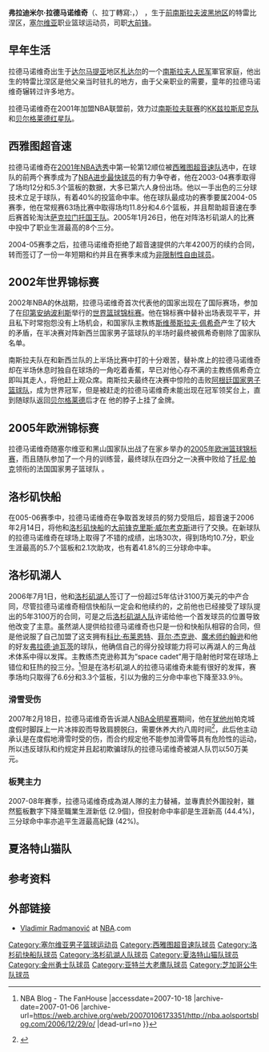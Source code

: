 {{noteTA|G1=NBA}}
{{infobox NBA Player
| image = Vladimir Radmanovic.jpg
| name = 弗拉迪米尔·拉德马诺维奇<br />Vladimir Radmanović
| nickname= Vlad Rad
| position = [[大前锋|大前锋]]
| height_ft = 6 | height_in = 10
| weight_lb = 234
| team = 退休
| number = 
| nationality = {{SER}}
| birth_date = {{birth date and age|1980|11|19}} 
| birth_place = {{flagicon|Yugoslavia}} [[南斯拉夫|前南斯拉夫]], [[波黑|波黑地区]] [[特雷比涅|特雷比涅]]
| college =  
| draft_round = 1
| draft_pick  = 12
| draft_year = 2001
| draft_team = [[西雅图超音速队|西雅图超音速队]]
| career_start = 1997年
| career_end = 
| former_teams = 贝尔格莱德红星 (1997–2001)<br />KK FMP兹拉斯尼克 (2001)<br /> [[西雅图超音速|西雅图超音速]] (2001–2006)<br />[[洛杉矶快船|洛杉矶快船]] (2006)<br />[[洛杉矶湖人|洛杉矶湖人]] (2006–2009)<br />[[夏洛特山貓|夏洛特山貓]] (2009)<br />[[金州勇士|金州勇士]] (2009–2011)<br />[[亞特蘭大老鷹|亞特蘭大老鷹]] (2011–2012)<br />[[芝加哥公牛|芝加哥公牛]] (2013)
| awards = 
}}
'''弗拉迪米尔·拉德马诺维奇'''（{{lang-sr|'''Владимир Радмановић'''}}、拉丁轉寫:{{lang|sr|'''Vladimir Radmanović'''}}，{{bd|1980年|11月19日|||}}） ，生于[[南斯拉夫|前南斯拉夫]][[波黑|波黑地区]]的特雷比涅区，[[塞尔维亚|塞尔维亚]]职业篮球运动员，司职[[大前锋|大前锋]]。

== 早年生活 ==
拉德马诺维奇出生于[[达尔马提亚|达尔马提亚]]地区[[札达尔|札达尔]]的一个[[南斯拉夫人民军|南斯拉夫人民军]]軍官家庭，他出生的特雷比涅区是他父亲当时驻扎的地方，由于父亲职业的需要，童年的拉德马诺维奇辗转过许多地方。 

拉德马诺维奇在2001年加盟NBA联盟前，效力过[[南斯拉夫联赛|南斯拉夫联赛]]的[[KK兹拉斯尼克队|KK兹拉斯尼克队]]和[[贝尔格莱德红星队|贝尔格莱德红星队]]。

== 西雅图超音速 ==
拉德马诺维奇在[[2001年NBA选秀|2001年NBA选秀]]中第一轮第12顺位被[[西雅图超音速队|西雅图超音速队]]选中，在球队的前两个赛季成为了[[NBA进步最快球员|NBA进步最快球员]]的有力争夺者，他在2003-04赛季取得了场均12分和5.3个篮板的数据，大多已第六人身份出场。他以一手出色的三分球技术立足于球队，有着40%的投篮命中率。他在球队最成功的赛季要属2004-05赛季，他在常规赛63场比赛中取得场均11.8分和4.6个篮板，并且帮助超音速在季后赛首轮淘汰[[萨克拉门托国王队|萨克拉门托国王队]]。2005年1月26日，他在对阵洛杉矶湖人的比赛中投中了职业生涯最高的8个三分。

2004-05赛季之后，拉德马诺维奇拒绝了超音速提供的六年4200万的续约合同，转而签订了一份一年短期和约并且在赛季末成为[[自由球员|非限制性自由球员]]。 

== 2002年世界锦标赛 ==
2002年NBA的休战期，拉德马诺维奇首次代表他的国家出现在了国际赛场，参加了在[[印第安纳波利斯|印第安纳波利斯]]举行的[[世界篮球锦标赛|世界篮球锦标赛]]。他在锦标赛中替补出场表现平平，并且私下时常抱怨没有上场机会，和国家队主教练[[斯维蒂斯拉夫·佩希奇|斯维蒂斯拉夫·佩希奇]]产生了较大的矛盾，在半决赛对阵新西兰国家男子篮球队的半场时最终被佩希奇剔除了国家队名单。

南斯拉夫队在和新西兰队的上半场比赛中打的十分艰苦，替补席上的拉德马诺维奇却在半场休息时独自在球场的一角吃着香蕉，早已对他心存不满的主教练佩希奇立即叫其走人，将他赶上观众席。南斯拉夫最终在决赛中惊险的击败[[阿根廷国家男子篮球队|阿根廷国家男子篮球队]]，成为世界冠军，但是被赶走的拉德马诺维奇未能出现在冠军领奖台上，直到随球队返回[[贝尔格莱德|贝尔格莱德]]后才在
他的脖子上挂了金牌。

== 2005年欧洲锦标赛 ==
拉德马诺维奇随塞尔维亚和黑山国家队出战了在家乡举办的[[2005年欧洲篮球锦标赛|2005年欧洲篮球锦标赛]]，而且随队参加了一个月的训练营，最终球队在四分之一决赛中败给了[[托尼·帕克|托尼·帕克]]领衔的法国国家男子篮球队 。

== 洛杉矶快船 ==
在005-06赛季中，拉德马诺维奇在争取首发球员的努力受阻后，超音速于2006年2月14日，将他和[[洛杉矶快船|洛杉矶快船]]的[[大前锋|大前锋]][[克里斯·威尔考克斯|克里斯·威尔考克斯]]进行了交换。在新球队的拉德马诺维奇在球场上取得了不错的成绩，出场30次，得到场均10.7分，职业生涯最高的5.7个篮板和2.1次助攻，也有着41.8%的三分球命中率。

== 洛杉矶湖人 ==
2006年7月1日，他和[[洛杉矶湖人|洛杉矶湖人]]签订了一份超过5年估计3100万美元的中产合同，尽管拉德马诺维奇相信快船队一定会和他续约的，之前他也已经接受了球队提出的5年3100万的合同，可是之后[[洛杉矶湖人队|洛杉矶湖人队]]许诺给他一个首发球员的位置导致他改变了主意。虽然湖人提供给拉德马诺维奇也只是一份和快船队相容的合同，但是他说服了自己加盟了这支拥有[[科比·布莱恩特|科比·布莱恩特]]、[[菲尔·杰克逊|菲尔·杰克逊]]、[[埃尔文·约翰逊|魔术师约翰逊]]和他的好友[[弗拉德·迪瓦茨|弗拉德·迪瓦茨]]的球队，他确信自己的得分投球能力将可以再湖人的三角战术体系中得以发挥。主教练杰克逊称其为“space cadet”用于隐射他时常在球场上错位和狂热的投三分。<ref>{{Cite web |url=http://nba.aolsportsblog.com/2006/12/29/o/ |title=More Kind Words from Phil {{!}} NBA Blog - The FanHouse |accessdate=2007-10-18 |archive-date=2007-01-06 |archive-url=https://web.archive.org/web/20070106173351/http://nba.aolsportsblog.com/2006/12/29/o/ |dead-url=no }}</ref>但是在洛杉矶湖人的拉德马诺维奇未能有很好的发挥，赛季场均只取得了6.6分和3.3个篮板，引以为傲的三分命中率也下降至33.9％。

=== 滑雪受伤 ===
2007年2月18日，拉德马诺维奇告诉湖人[[NBA全明星赛|NBA全明星赛]]期间，他在[[犹他州|犹他州]]帕克城度假时脚踩上一片冰摔跤而导致肩膀脱臼，需要休养大约八周时间<ref>{{cite web | url = http://www.nba.com/lakers/news/070218_radman.html | title = LAKERS FORWARD VLADIMIR RADMANOVIC SUFFERS SEPARATED SHOULDER | work = Lakers.com | date = 2007-02-18 | accessdate = 2007-02-23 | archive-date = 2007-02-22 | archive-url = https://web.archive.org/web/20070222100935/http://www.nba.com/lakers/news/070218_radman.html | dead-url = no }}</ref>，此后他主动承认是在度假地滑雪时受的伤，而合约规定他不能参加滑雪等具有危险性的运动，所以违反球队和约规定并且起初欺骗球队的拉德马诺维奇被湖人队罚以50万美元。

=== 板凳主力 ===
2007-08年賽季，拉德马诺维奇成為湖人隊的主力替補，並專責於外圍投射，雖然籃板數字下降至職業生涯新低 (2.9個)，但投射命中率卻是生涯新高 (44.4%)，三分球命中率亦追平生涯最高紀錄 (42%)。

== 夏洛特山猫队 ==

== 参考资料 ==
{{reflist}}

== 外部链接 ==
* {{en}}[https://web.archive.org/web/20080120191954/http://www.nba.com/playerfile/vladimir_radmanovic/bio.html Vladimir Radmanović] at [[NBA|NBA]].com

{{2001 NBA Draft}}
{{Authority control}}
{{DEFAULTSORT:Radmanović}}
[[Category:塞尔维亚男子篮球运动员|Category:塞尔维亚男子篮球运动员]]
[[Category:西雅图超音速队球员|Category:西雅图超音速队球员]]
[[Category:洛杉矶快船队球员|Category:洛杉矶快船队球员]]
[[Category:洛杉矶湖人队球员|Category:洛杉矶湖人队球员]]
[[Category:夏洛特山猫队球员|Category:夏洛特山猫队球员]]
[[Category:金州勇士队球员|Category:金州勇士队球员]]
[[Category:亚特兰大老鹰队球员|Category:亚特兰大老鹰队球员]]
[[Category:芝加哥公牛队球员|Category:芝加哥公牛队球员]]